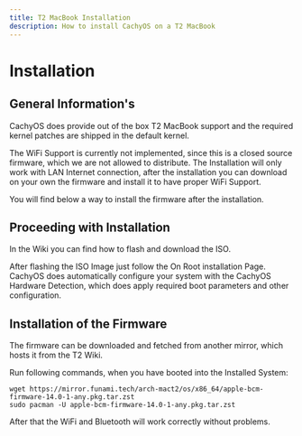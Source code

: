 ```yaml
---
title: T2 MacBook Installation
description: How to install CachyOS on a T2 MacBook
---
```


# Installation
## General Information's

CachyOS does provide out of the box T2 MacBook support and the required kernel patches are shipped in the default kernel.

The WiFi Support is currently not implemented, since this is a closed source firmware, which we are not allowed to distribute.
The Installation will only work with LAN Internet connection, after the installation you can download on your own the firmware and install it to have proper WiFi Support.

You will find below a way to install the firmware after the installation.

## Proceeding with Installation

In the Wiki you can find how to flash and download the ISO.

After flashing the ISO Image just follow the On Root installation Page.
CachyOS does automatically configure your system with the CachyOS Hardware Detection, which does apply required boot parameters and other configuration.

## Installation of the Firmware

The firmware can be downloaded and fetched from another mirror, which hosts it from the T2 Wiki.

Run following commands, when you have booted into the Installed System:

```
wget https://mirror.funami.tech/arch-mact2/os/x86_64/apple-bcm-firmware-14.0-1-any.pkg.tar.zst
sudo pacman -U apple-bcm-firmware-14.0-1-any.pkg.tar.zst
```

After that the WiFi and Bluetooth will work correctly without problems.


